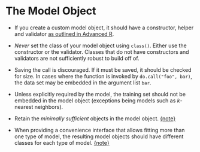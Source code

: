 # The Model Object

* If you create a custom model object, it should have a constructor, helper and validator [as outlined in Advanced R](https://adv-r.hadley.nz/s3.html#outline-9).

* *Never* set the class of your model object using `class()`. Either use the constructor or the validator. Classes that do not have constructors and validators are not sufficiently robust to build off of.

* Saving the call is discouraged. If it must be saved, it should be checked for size. In cases where the function is invoked by `do.call("foo", bar)`, the data set may be embedded in the argument list `bar`. 

* Unless explicitly required by the model, the training set should not be embedded in the model object (exceptions being models such as _k_-nearest neighbors). 

<div id="minimal-back"></div>

* Retain the _minimally sufficient_ objects in the model object. [{note}](#minimal)

<div id="subclasses-back"></div>


* When providing a convenience interface that allows fitting more than one type of model, the resulting model objects should have different classes for each type of model. [{note}](#subclasses)